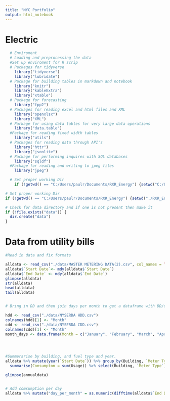 ```yaml
---
title: "NYC Portfolio"
output: html_notebook
---
```


# Electric   

```r
  # Enviroment 
  # Loading and preprocessing the data
  #Set up enviroment for R scrip  
  # Packages for tidyverse 
    library("tidyverse")
    library("lubridate")
  # Package for building tables in markdown and notebook 
    library("knitr")
    library("kableExtra") 
    library("xtable")
  # Package for forecasting
    library("fpp2")
  # Packages for reading excel and html files and XML
    library("openxlsx")
    library("XML")
  # Parkage for using data tables for very large data operations
    library("data.table")
  #Package for reading fixed width tables
    library("utils")
  # Packages for reading data through API's 
    library("httr")
    library("jsonlite")
  # Package for performing inquires with SQL databases 
    library("sqldf")
  #Package for reading and writing to jpeg files
    library("jpeg")

  # Set proper working Dir 
    if (!getwd() == "C:/Users/paulr/Documents/RXR_Energy") {setwd("C:/Users/paulr/Documents/RXR_Energy")}

# Set proper working Dir
if (!getwd() == "C:/Users/paulr/Documents/RXR_Energy") {setwd("./RXR_Energy")}

# Check for data directory and if one is not present then make it
if (!file.exists("data")) {
  dir.create("data")
}

```

# Data from utility bills 

```r
#Read in data and fix formats

alldata <- read_csv("./data/MASTER METERING DATA(2).csv", col_names = TRUE, col_types = "cccccddcd")
alldata$`Start Date`<- mdy(alldata$`Start Date`)
alldata$`End Date` <- mdy(alldata$`End Date`)
glimpse(alldata)
str(alldata)
head(alldata)
tail(alldata)


# Bring in DD and then join days per month to get a dataframe with DD/day to then combine with the main alldata

hdd <- read_csv("./data/NYSERDA HDD.csv")
colnames(hdd)[1] <- "Month"
cdd <- read_csv("./data/NYSERDA CDD.csv")
colnames(cdd)[1] <- "Month"
month_days <- data.frame(Month = c("January", "February", "March", "April", "May", "June", "July", "August", "September", "October", "November", "December"), days = c(31, 28, 31, 30, 31, 30, 31, 31, 30, 31, 30, 31))





```




```r
#Summerarise by building, and fuel type and year.
alldata %>% mutate(year(`Start Date`)) %>% group_by(Building, `Meter Type`, Year, Units) %>%
  summarise(Consumpton = sum(Usage)) %>% select(Building, `Meter Type`, Year, Consumpton, Units) -> annualdata

glimpse(annualdata)


# Add comsumption per day 
alldata %>% mutate("day_per_month" = as.numeric(difftime(alldata$`End Date`,alldata$`Start Date`, units = "days")), Cosum_per_day = as.numeric(Usage/day_per_month), "Month" = month(alldata$`End Date`))











```

